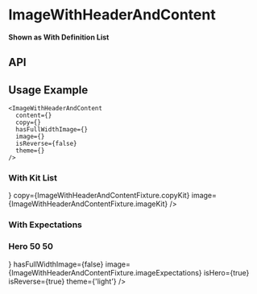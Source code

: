 
<Meta
  title="Components/ImageWithHeaderAndContent"
  component={ImageWithHeaderAndContent}
  decorators={[withKnobs]}
/>

# ImageWithHeaderAndContent

**Shown as With Definition List**

<Preview>
  <Story name="Base component">
    <ImageWithHeaderAndContent
      backgroundColor={text('backgroundColor', '')}
      copy={{
        description: text(
          'description',
          ImageWithHeaderAndContentFixture.copy.description,
        ),
        eyebrow: text('eyebrow', ImageWithHeaderAndContentFixture.copy.eyebrow),
        heading: text('heading', ImageWithHeaderAndContentFixture.copy.heading),
        subHeading: text(
          'subHeading',
          ImageWithHeaderAndContentFixture.copy.subHeading,
        ),
      }}
      hasFullWidthImage={boolean('hasFullWidthImage', false)}
      image={ImageWithHeaderAndContentFixture.imageExpectations}
      isReverse={boolean('iReverse', false)}
      theme={select('theme', ['dark', 'light'], 'dark')}
    />
  </Story>
</Preview>

## API

<Props of={ImageWithHeaderAndContent} />

## Usage Example

```
<ImageWithHeaderAndContent
  content={}
  copy={}
  hasFullWidthImage={}
  image={}
  isReverse={false}
  theme={}
/>
```

### With Kit List

<Preview>
  <Story name="With Kit List">
    <ImageWithHeaderAndContent
      content={<KitList items={ImageWithHeaderAndContentFixture.kitList} />}
      copy={ImageWithHeaderAndContentFixture.copyKit}
      image={ImageWithHeaderAndContentFixture.imageKit}
    />
  </Story>
</Preview>

### With Expectations

<Preview>
  <Story name="With Expectations">
    <ImageWithHeaderAndContent
      copy={ImageWithHeaderAndContentFixture.copyExpectations}
      image={ImageWithHeaderAndContentFixture.imageExpectations}
      isReverse={true}
    />
  </Story>
</Preview>

### Hero 50 50

<Preview>
  <Story name="Hero 50 50">
    <ImageWithHeaderAndContent
      backgroundColor={text('backgroundColor', '#222e56')}
      copy={{
        description: text(
          'description',
          ImageWithHeaderAndContentFixture.copy.description,
        ),
        eyebrow: text('eyebrow', 'Hero 50 50 eyebrow'),
        heading: text('heading', 'Hero 50 50 heading'),
      }}
      content={
        <LinkButtonGroup
          link={{
            text: 'About Aesop',
            url: 'http://aesop.com',
            style: 'Internal No Icon Button Link',
          }}
          secondaryLink={{
            text: 'Read more',
            url: 'http://aesop.com',
            style: 'External No Icon Button Link',
          }}
          theme={'light'}
        />
      }
      hasFullWidthImage={false}
      image={ImageWithHeaderAndContentFixture.imageExpectations}
      isHero={true}
      isReverse={true}
      theme={'light'}
    />
  </Story>
</Preview>
